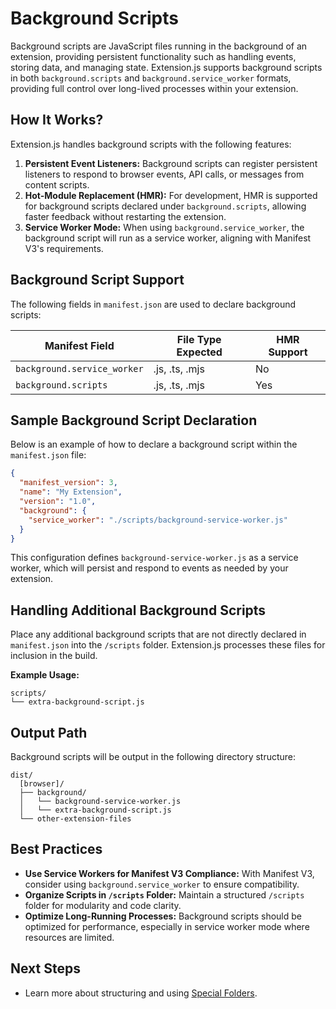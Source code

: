 
<AvatarImage icon="background" />

# Background Scripts

Background scripts are JavaScript files running in the background of an extension, providing persistent functionality such as handling events, storing data, and managing state. Extension.js supports background scripts in both `background.scripts` and `background.service_worker` formats, providing full control over long-lived processes within your extension.

## How It Works?

Extension.js handles background scripts with the following features:

1. **Persistent Event Listeners:** Background scripts can register persistent listeners to respond to browser events, API calls, or messages from content scripts.
2. **Hot-Module Replacement (HMR):** For development, HMR is supported for background scripts declared under `background.scripts`, allowing faster feedback without restarting the extension.
3. **Service Worker Mode:** When using `background.service_worker`, the background script will run as a service worker, aligning with Manifest V3's requirements.

## Background Script Support

The following fields in `manifest.json` are used to declare background scripts:

| Manifest Field              | File Type Expected | HMR Support |
| --------------------------- | ------------------ | ----------- |
| `background.service_worker` | .js, .ts, .mjs     | No          |
| `background.scripts`        | .js, .ts, .mjs     | Yes         |

## Sample Background Script Declaration

Below is an example of how to declare a background script within the `manifest.json` file:

```json
{
  "manifest_version": 3,
  "name": "My Extension",
  "version": "1.0",
  "background": {
    "service_worker": "./scripts/background-service-worker.js"
  }
}
```

This configuration defines `background-service-worker.js` as a service worker, which will persist and respond to events as needed by your extension.

## Handling Additional Background Scripts

Place any additional background scripts that are not directly declared in `manifest.json` into the `/scripts` folder. Extension.js processes these files for inclusion in the build.

**Example Usage:**

```plaintext
scripts/
└── extra-background-script.js
```

## Output Path

Background scripts will be output in the following directory structure:

```plaintext
dist/
  [browser]/
  ├── background/
  │   └── background-service-worker.js
  │   └── extra-background-script.js
  └── other-extension-files
```

## Best Practices

- **Use Service Workers for Manifest V3 Compliance:** With Manifest V3, consider using `background.service_worker` to ensure compatibility.
- **Organize Scripts in `/scripts` Folder:** Maintain a structured `/scripts` folder for modularity and code clarity.
- **Optimize Long-Running Processes:** Background scripts should be optimized for performance, especially in service worker mode where resources are limited.

## Next Steps

- Learn more about structuring and using [Special Folders](../features/special-folders.mdx).

